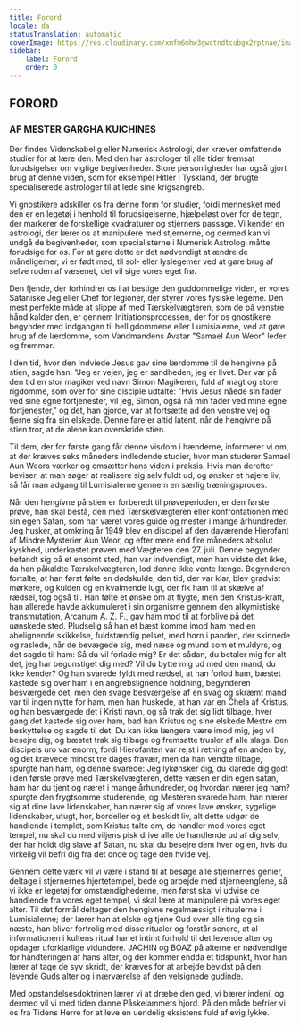 ```yaml
---
title: Forord
locale: da
statusTranslation: automatic
coverImage: https://res.cloudinary.com/xmfm6mhw3gwctndtcubgx2rptnae/image/upload/v1741354450/small_cover_tratado_esoterico_de_astrologia_hermetica_6210a35442.webp
sidebar:
    label: Forord
    order: 0
---
```

## FORORD

### AF MESTER GARGHA KUICHINES

Der findes Videnskabelig eller Numerisk Astrologi, der kræver omfattende studier for at lære den. Med den har astrologer til alle tider fremsat forudsigelser om vigtige begivenheder. Store personligheder har også gjort brug af denne viden, som for eksempel Hitler i Tyskland, der brugte specialiserede astrologer til at lede sine krigsangreb.

Vi gnostikere adskiller os fra denne form for studier, fordi mennesket med den er en legetøj i henhold til forudsigelserne, hjælpeløst over for de tegn, der markerer de forskellige kvadraturer og stjerners passage. Vi kender en astrologi, der lærer os at manipulere med stjernerne, og dermed kan vi undgå de begivenheder, som specialisterne i Numerisk Astrologi måtte forudsige for os. For at gøre dette er det nødvendigt at ændre de måneligemer, vi er født med, til sol- eller lyslegemer ved at gøre brug af selve roden af væsenet, det vil sige vores eget frø.

Den fjende, der forhindrer os i at bestige den guddommelige viden, er vores Sataniske Jeg eller Chef for legioner, der styrer vores fysiske legeme. Den mest perfekte måde at slippe af med Tærskelvægteren, som de på venstre hånd kalder den, er gennem Initiationsprocessen, der for os gnostikere begynder med indgangen til helligdommene eller Lumisialerne, ved at gøre brug af de lærdomme, som Vandmandens Avatar "Samael Aun Weor" leder og fremmer.

I den tid, hvor den Indviede Jesus gav sine lærdomme til de hengivne på stien, sagde han: "Jeg er vejen, jeg er sandheden, jeg er livet. Der var på den tid en stor magiker ved navn Simon Magikeren, fuld af magt og store rigdomme, som over for sine disciple udtalte: "Hvis Jesus nåede sin fader ved sine egne fortjenester, vil jeg, Simon, også nå min fader ved mine egne fortjenester," og det, han gjorde, var at fortsætte ad den venstre vej og fjerne sig fra sin elskede. Denne fare er altid latent, når de hengivne på stien tror, at de alene kan overskride stien.

Til dem, der for første gang får denne visdom i hænderne, informerer vi om, at der kræves seks måneders indledende studier, hvor man studerer Samael Aun Weors værker og omsætter hans viden i praksis. Hvis man derefter beviser, at man søger at realisere sig selv fuldt ud, og ønsker et højere liv, så får man adgang til Lumisialerne gennem en særlig træningsproces.

Når den hengivne på stien er forberedt til prøveperioden, er den første prøve, han skal bestå, den med Tærskelvægteren eller konfrontationen med sin egen Satan, som har været vores guide og mester i mange århundreder. Jeg husker, at omkring år 1949 blev en discipel af den daværende Hierofant af Mindre Mysterier Aun Weor, og efter mere end fire måneders absolut kyskhed, underkastet prøven med Vægteren den 27. juli. Denne begynder befandt sig på et ensomt sted, han var indvendigt, men han vidste det ikke, da han påkaldte Tærskelvægteren, lod denne ikke vente længe. Begynderen fortalte, at han først følte en dødskulde, den tid, der var klar, blev gradvist mørkere, og kulden og en kvalmende lugt, der fik ham til at skælve af rædsel, tog også til. Han følte et ønske om at flygte, men den Kristus-kraft, han allerede havde akkumuleret i sin organisme gennem den alkymistiske transmutation, Arcanum A. Z. F., gav ham mod til at forblive på det uønskede sted. Pludselig så han et bæst komme imod ham med en abelignende skikkelse, fuldstændig pelset, med horn i panden, der skinnede og raslede, når de bevægede sig, med næse og mund som et muldyrs, og det sagde til ham: Så du vil forlade mig? Er det sådan, du betaler mig for alt det, jeg har begunstiget dig med? Vil du bytte mig ud med den mand, du ikke kender? Og han svarede fyldt med rædsel, at han forlod ham, bæstet kastede sig over ham i en angrebslignende holdning, begynderen besværgede det, men den svage besværgelse af en svag og skræmt mand var til ingen nytte for ham, men han huskede, at han var en Chela af Kristus, og han besværgede det i Kristi navn, og så trak det sig lidt tilbage, hver gang det kastede sig over ham, bad han Kristus og sine elskede Mestre om beskyttelse og sagde til det: Du kan ikke længere være imod mig, jeg vil besejre dig, og bæstet trak sig tilbage og fremsatte trusler af alle slags. Den discipels uro var enorm, fordi Hierofanten var rejst i retning af en anden by, og det krævede mindst tre dages fravær, men da han vendte tilbage, spurgte han ham, og denne svarede: Jeg lykønsker dig, du klarede dig godt i den første prøve med Tærskelvægteren, dette væsen er din egen satan, ham har du tjent og næret i mange århundreder, og hvordan nærer jeg ham? spurgte den frygtsomme studerende, og Mesteren svarede ham, han nærer sig af dine lave lidenskaber, han nærer sig af vores lave ønsker, sygelige lidenskaber, utugt, hor, bordeller og et beskidt liv, alt dette udgør de handlende i templet, som Kristus talte om, de handler med vores eget tempel, nu skal du med viljens pisk drive alle de handlende ud af dig selv, der har holdt dig slave af Satan, nu skal du besejre dem hver og en, hvis du virkelig vil befri dig fra det onde og tage den hvide vej.

Gennem dette værk vil vi være i stand til at besøge alle stjernernes genier, deltage i stjernernes hjertetempel, bede og arbejde med stjerneenglene, så vi ikke er legetøj for omstændighederne, men først skal vi udvise de handlende fra vores eget tempel, vi skal lære at manipulere på vores eget alter. Til det formål deltager den hengivne regelmæssigt i ritualerne i Lumisialerne; der lærer han at elske og tjene Gud over alle ting og sin næste, han bliver fortrolig med disse ritualer og forstår senere, at al informationen i kultens ritual har et intimt forhold til det levende alter og opdager uforklarlige vidundere. JACHIN og BOAZ på alterne er nødvendige for håndteringen af hans alter, og der kommer endda et tidspunkt, hvor han lærer at tage de syv skridt, der kræves for at arbejde bevidst på den levende Guds alter og i nærværelse af den velsignede gudinde.

Med opstandelsesdoktrinen lærer vi at dræbe den ged, vi bærer indeni, og dermed vil vi med tiden danne Påskelammets hjord. På den måde befrier vi os fra Tidens Herre for at leve en uendelig eksistens fuld af evig lykke.

